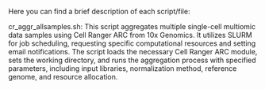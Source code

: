Here you can find a brief description of each script/file:

cr_aggr_allsamples.sh: This script aggregates multiple single-cell multiomic data samples using Cell Ranger ARC from 10x Genomics. It utilizes SLURM for job scheduling, requesting specific computational resources and setting email notifications. The script loads the necessary Cell Ranger ARC module, sets the working directory, and runs the aggregation process with specified parameters, including input libraries, normalization method, reference genome, and resource allocation.




